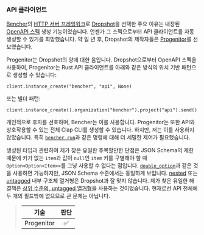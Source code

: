 ### API 클라이언트

[Bencher][http server framework]의 [HTTP 서버 프레임워크][http server framework]로 [Dropshot][github dropshot]을 선택한 주요 이유는 내장된 [OpenAPI 스펙][openapi spec] 생성 기능이었습니다. 언젠가 그 스펙으로부터 API 클라이언트를 자동 생성할 수 있기를 희망했습니다. 약 일 년 후, Dropshot의 제작자들은 [Progenitor][github progenitor]를 선보였습니다.

Progenitor는 Dropshot의 양에 대한 음입니다. Dropshot으로부터 OpenAPI 스펙을 사용하여, Progenitor는 Rust API 클라이언트를 아래와 같은 방식의 위치 기반 패턴으로 생성할 수 있습니다:

```
client.instance_create("bencher", "api", None)
```

또는 빌더 패턴:

```
client.instance_create().organization("bencher").project("api").send()
```

개인적으로 후자를 선호하며, Bencher는 이를 사용합니다. Progenitor는 또한 API와 상호작용할 수 있는 전체 Clap CLI를 생성할 수 있습니다. 하지만, 저는 이를 사용하지 않았습니다. 특히 [`bencher run`][bencher run]과 같은 명령에 대해 더 세밀한 제어가 필요했습니다.

생성된 타입과 관련하여 제가 찾은 유일한 주목할만한 단점은 JSON Schema의 제한 때문에 키가 없는 `item`과 값이 `null`인 `item` 키를 구별해야 할 때 `Option<Option<Item>>`를 그냥 사용할 수 없다는 점입니다. [`double_option`][docs serde with double option]과 같은 것을 사용하면 가능하지만, JSON Schema 수준에서는 동일하게 보입니다. [nested][serde flattened] 또는 [untagged][serde untagged] 내부 구조체 열거형은 Dropshot과 잘 맞지 않습니다. 제가 찾은 유일한 해결책은 [상위 수준의, untagged 열거형][github bencher json update project]을 사용하는 것이었습니다. 현재로선 API 전체에 두 개의 필드밖에 없으므로 큰 문제는 아닙니다.

> | 기술       | 판단     |
> | :--------: | :-----:  |
> | Progenitor |    ✅    |

[github dropshot]: https://github.com/oxidecomputer/dropshot
[github progenitor]: https://github.com/oxidecomputer/progenitor
[http server framework]: #http-server-framework
[openapi spec]: https://swagger.io/specification/
[bencher run]: /ko/docs/explanation/bencher-run/
[docs serde with double option]: https://docs.rs/serde_with/3.12.0/serde_with/rust/double_option/index.html
[serde flattened]: https://serde.rs/attr-flatten.html
[serde untagged]: https://serde.rs/enum-representations.html#untagged
[github bencher json update project]: https://github.com/bencherdev/bencher/blob/aba3d219a3cc09547a0a333df3e5c5b699a929f7/lib/bencher_json/src/project/mod.rs#L90
